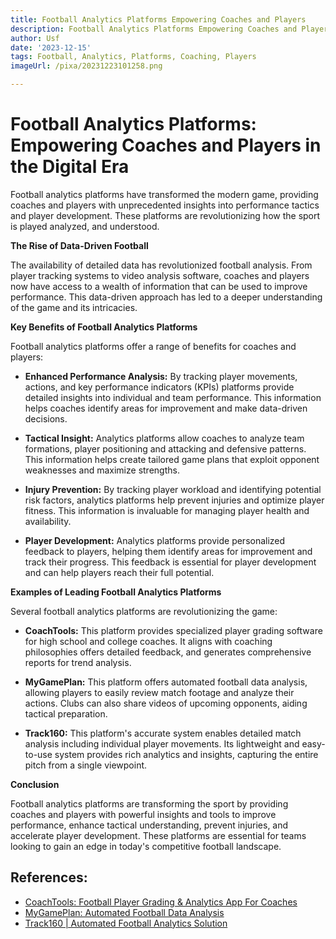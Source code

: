 ```yaml
---
title: Football Analytics Platforms Empowering Coaches and Players
description: Football Analytics Platforms Empowering Coaches and Players
author: Usf
date: '2023-12-15'
tags: Football, Analytics, Platforms, Coaching, Players
imageUrl: /pixa/20231223101258.png

---
```

#  Football Analytics Platforms: Empowering Coaches and Players in the Digital Era

Football analytics  platforms have transformed the modern game, providing coaches and players with unprecedented insights into performance  tactics and player development. These platforms are revolutionizing how the sport is played  analyzed, and understood.

**The Rise  of Data-Driven Football**

The availability  of detailed data has revolutionized  football  analysis. From player tracking systems to video analysis software, coaches and players now  have access to a wealth of information that can be used to improve performance. This  data-driven approach has led to a deeper understanding of the game and its intricacies.

**Key  Benefits  of Football Analytics Platforms**

Football analytics  platforms offer a range of benefits for coaches and players:

- **Enhanced Performance Analysis:** By tracking player movements, actions, and key performance indicators (KPIs) platforms  provide detailed insights  into individual and team performance. This  information helps coaches identify  areas for improvement and make  data-driven decisions.

-  **Tactical Insight:** Analytics platforms  allow coaches to analyze team formations, player positioning and attacking and defensive patterns. This information helps create tailored game plans that exploit opponent weaknesses and  maximize strengths.

- **Injury Prevention:** By tracking player workload and identifying potential risk factors, analytics platforms help prevent injuries and optimize player  fitness. This information  is invaluable  for managing player health and availability.

- **Player Development:** Analytics platforms provide personalized feedback to players, helping them identify areas  for improvement and track their progress.  This feedback is essential for player  development and can help players reach their full potential.

**Examples of Leading Football Analytics Platforms**

Several football analytics platforms are revolutionizing the game:

- **CoachTools:** This platform provides specialized player grading  software  for high  school and college coaches. It aligns with coaching philosophies offers detailed feedback, and generates comprehensive reports for trend analysis.

- **MyGamePlan:** This platform offers automated football data analysis, allowing players to easily review match footage  and analyze their actions. Clubs can also share videos  of upcoming opponents, aiding tactical preparation.

- **Track160:** This platform's accurate system enables detailed match analysis  including individual player movements. Its lightweight and easy-to-use system provides rich analytics and insights, capturing the entire pitch from a single viewpoint.

**Conclusion**

Football analytics platforms are transforming the sport by providing coaches and players with powerful insights and tools  to improve  performance, enhance tactical understanding, prevent injuries, and accelerate player development. These  platforms are essential for teams looking to gain  an edge in today's competitive  football landscape.

## References:
- [CoachTools: Football Player Grading & Analytics App For Coaches](https://coachtoolsllc.com/)
- [MyGamePlan: Automated Football Data Analysis](https://www.mygameplan.ai/)
- [Track160 | Automated Football Analytics Solution](https://www.track160.com/)
